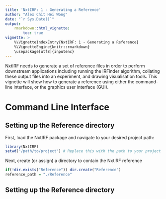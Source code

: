 ```yaml
---
title: 'NxtIRF: 1 - Generating a Reference'
author: "Alex Chit Hei Wong"
date: "`r Sys.Date()`"
output:
    rmarkdown::html_vignette:
        toc: true
vignette: >
    %\VignetteIndexEntry{NxtIRF: 1 - Generating a Reference}
    %\VignetteEngine{knitr::rmarkdown}
    \usepackage[utf8]{inputenc}
---
```


NxtIRF needs to generate a set of reference files in order to 
perform downstream applications including running the IRFinder
algorithm, collating these output files into an experiment, and
drawing visualisation tools. This vignette will show how to
generate a reference using either the command-line interface, or
the graphics user interface (GUI).

# Command Line Interface

## Setting up the Reference directory

First, load the NxtIRF package and navigate to your desired project path:

```r
library(NxtIRF)
setwd("/path/to/project") # Replace this with the path to your project
```

Next, create (or assign) a directory to contain the NxtIRF reference

```r
if(!dir.exists("Reference")) dir.create("Reference")
reference_path = "./Reference"
```

## Setting up the Reference directory
